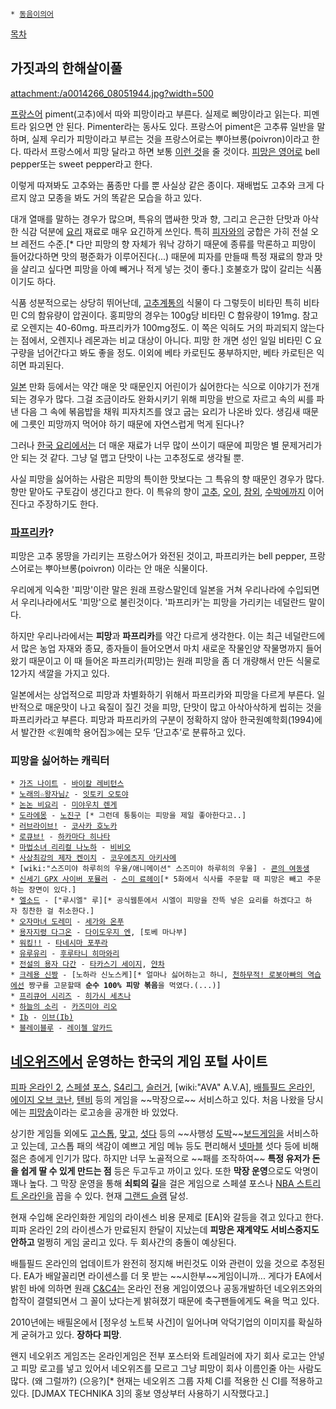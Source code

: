  * [[동음이의어]]

[[목차]]
== 가짓과의 한해살이풀 ==
attachment:/a0014266_08051944.jpg?width=500

[[프랑스어]] piment(고추)에서 따와 피망이라고 부른다. 실제로 삐망이라고 읽는다. 피멘트라 읽으면 안 된다. Pimenter라는 동사도 있다. 프랑스어 piment은 고추류 일반을 말하며, 실제 우리가 피망이라고 부르는 것을 프랑스어로는 뿌아브롱(poivron)이라고 한다. 따라서 프랑스에서 피망 달라고 하면 보통 [http://www.google.com/search?q=piment&oe=utf-8&rls=Palemoon:en-US:unofficial&client=firefox-a&um=1&ie=UTF-8&tbm=isch&source=og&sa=N&hl=en&tab=wi&biw=1059&bih=863 이런 것]을 줄 것이다. [http://englishsamsam.tistory.com/entry/%ED%94%BC%EB%A7%9D-%ED%8C%8C%ED%94%84%EB%A6%AC%EC%B9%B4%EB%A5%BC-%EC%98%81%EC%96%B4%EB%A1%9C 피망은 영어로] bell pepper또는 sweet pepper라고 한다.

이렇게 따져봐도 고추와는 품종만 다를 뿐 사실상 같은 종이다. 재배법도 고추와 크게 다르지 않고 모종을 봐도 거의 똑같은 모습을 하고 있다.


대개 열매를 말하는 경우가 많으며, 특유의 맵싸한 맛과 향, 그리고 은근한 단맛과 아삭한 식감 덕분에 [[요리]] 재료로 매우 요긴하게 쓰인다. 특히 [[피자]]와의 궁합은 가히 전설 오브 레전드 수준.[* 다만 피망의 향 자체가 워낙 강하기 때문에 종류를 막론하고 피망이 들어갔다하면 맛의 평준화가 이루어진다(...) 때문에 피자를 만들때 특정 재료의 향과 맛을 살리고 싶다면 피망을 아예 빼거나 적게 넣는 것이 좋다.] 호불호가 많이 갈리는 식품이기도 하다.

식품 성분적으로는 상당히 뛰어난데, [[고추]]계통의 식물이 다 그렇듯이 비타민 특히 비타민 C의 함유량이 압권이다. 홍피망의 경우는 100g당 비타민 C 함유량이 191mg. 참고로 오렌지는 40-60mg. 파프리카가 100mg정도. 이 쪽은 익혀도 거의 파괴되지 않는다는 점에서, 오렌지나 레몬과는 비교 대상이 아니다. 피망 한 개면 성인 일일 비타민 C 요구량을 넘어간다고 봐도 좋을 정도. 이외에 베타 카로틴도 풍부하지만, 베타 카로틴은 익히면 파괴된다. 

[[일본]] 만화 등에서는 약간 매운 맛 때문인지 어린이가 싫어한다는 식으로 이야기가 전개되는 경우가 많다. 그걸 조금이라도 완화시키기 위해 피망을 반으로 자르고 속의 씨를 파낸 다음 그 속에 볶음밥을 채워 피자치즈를 얹고 굽는 요리가 나온바 있다. 생김새 때문에 그릇인 피망까지 먹어야 하기 때문에 자연스럽게 먹게 된다나? 

그러나 [[한국 요리]]에서는 더 매운 재료가 너무 많이 쓰이기 때문에 피망은 별 문제거리가 안 되는 것 같다. 그냥 덜 맵고 단맛이 나는 고추정도로 생각될 뿐.

사실 피망을 싫어하는 사람은 피망의 특이한 맛보다는 그 특유의 향 때문인 경우가 많다. 향만 맡아도 구토감이 생긴다고 한다. 이 특유의 향이 [[고추]], [[오이]], [[참외]], [[수박]]에까지 이어진다고 주장하기도 한다. 

=== [[파프리카]]? ===
피망은 고추 몽땅을 가리키는 프랑스어가 와전된 것이고, 파프리카는 bell pepper, 프랑스어로는 뿌아브롱(poivron) 이라는 안 매운 식물이다.

우리에게 익숙한 '피망'이란 말은 원래 프랑스말인데 일본을 거쳐 우리나라에 수입되면서 우리나라에서도 '피망'으로 불린것이다. '파프리카'는 피망을 가리키는 네덜란드 말이다. 

하지만 우리나라에서는 '''피망'''과 '''파프리카'''를 약간 다르게 생각한다.
이는 최근 네덜란드에서 많은 농업 자재와 종묘, 종자들이 들어오면서 마치 새로운 작물인양 작물명까지 들어왔기 때문이고 이 때 들어온 파프리카(피망)는 원래 피망을 좀 더 개량해서 만든 식물로 12가지 색깔을 가지고 있다.

일본에서는 상업적으로 피망과 차별화하기 위해서 파프리카와 피망을 다르게 부른다. 일반적으로 매운맛이 나고 육질이 질긴 것을 피망, 단맛이 많고 아삭아삭하게 씹히는 것을 파프리카라고 부른다. 피망과 파프리카의 구분이 정확하지 않아 한국원예학회(1994)에서 발간한 ≪원예학 용어집≫에는 모두 ‘단고추’로 분류하고 있다.


=== 피망을 싫어하는 캐릭터 ===
 * [[가즈 나이트]] - [[바이칼 레비턴스]]
 * [[노래의☆왕자님♪]] - [[잇토키 오토야]]
 * [[논논 비요리]] - [[미야우치 렌게]]
 * [[도라에몽]] - [[노진구]] [* 그런데 퉁퉁이는 피망을 제일 좋아한다고..]
 * [[러브라이브!]] - [[코사카 호노카]]
 * [[로큐브!]] - [[하카마다 히나타]]
 * [[마법소녀 리리컬 나노하]] - [[비비오]]
 * [[사상최강의 제자 켄이치]] - [[코우에츠지 아키사메]]
 * [wiki:"스즈미야 하루히의 우울/애니메이션" 스즈미야 하루히의 우울] - [[쿈의 여동생]]
 * [[신세기 GPX 사이버 포뮬러]] - [[스미 료헤이]][* 5화에서 식사를 주문할 때 피망은 빼고 주문하는 장면이 있다.]
 * [[엘소드]] - ["루시엘" 루][* 공식웹툰에서 시엘이 피망을 잔뜩 넣은 요리를 하겠다고 하자 칭찬한 걸 취소한다.]
 * [[오자마녀 도레미]] - [[세가와 온푸]]
 * [[용자지령 다그온]] - [[다이도우지 엔]], [토베 마나부]
 * [[워킹!!]] - [[타네시마 포푸라]]
 * [[유루유리]] - [[후루타니 히마와리]]
 * [[전설의 용자 다간]] - [[타카스기 세이지]], [[얀차]]
 * [[크레용 신짱]] - [노하라 신노스케][* 얼마나 싫어하는고 하니, [[천하무적! 로봇아빠의 역습]]에선 짱구를 고문할때 '''순수 100% 피망 볶음'''을 먹였다.(...)]
 * [[프리큐어 시리즈]] - [[히가시 세츠나]]
 * [[하늘의 소리]] - [[카즈미야 리오]]
 * [[Ib]] - [[이브(Ib)]]
 * [[블레이블루]] - [[레이첼 알카드]]
== [[네오위즈]]에서 운영하는 한국의 게임 포털 사이트 ==
[[피파 온라인 2]], [[스페셜 포스]], [[S4리그]], [[슬러거]], [wiki:"AVA" A.V.A], [[배틀필드 온라인]], [[에이지 오브 코난]], [[텐비]] 등의 게임을 ~~막장으로~~ 서비스하고 있다. 처음 나왔을 당시에는 [http://pann.nate.com/talk/301333?page=5 피망송]이라는 로고송을 공개한 바 있었다.

상기한 게임들 외에도 [[고스톱]], [[맞고]], [[섯다]] 등의 ~~사행성 [[도박]]~~[[보드게임]]을 서비스하고 있는데, 고스톱 패의 색감이 예쁘고 게임 메뉴 등도 편리해서 [[넷마블]] 섯다 등에 비해 젊은 층에게 인기가 많다. 하지만 너무 노골적으로 ~~패를 조작하여~~ '''특정 유저가 돈을 쉽게 딸 수 있게 만드는 점''' 등은 두고두고 까이고 있다. 또한 '''막장 운영'''으로도 악명이 꽤나 높다. 그 막장 운영을 통해 '''쇠퇴의 길'''을 걸은 게임으로 스페셜 포스나 [[NBA 스트리트 온라인]]을 꼽을 수 있다. 현재 [[그랜드 슬램]] 달성.

현재 수입해 온라인화한 게임의 라이센스 비용 문제로 [EA]와 갈등을 겪고 있다고 한다. 피파 온라인 2의 라이센스가 만료된지 한달이 지났는데 '''피망은 재계약도 서비스중지도 안하고''' 멀쩡히 게임 굴리고 있다. 두 회사간의 충돌이 예상된다.

배틀필드 온라인의 업데이트가 완전히 정지해 버린것도 이와 관련이 있을 것으로 추정된다. EA가 배알꼴리면 라이센스를 더 못 받는 ~~시한부~~게임이니까... 게다가 EA에서 밝힌 바에 의하면 원래 [[C&C4]]는 온라인 전용 게임이였으나 공동개발하던 네오위즈와의 합작이 결렬되면서 그 꼴이 났다는게 밝혀졌기 때문에 축구팬들에게도 욕을 먹고 있다.

2010년에는 배필온에서 [정우성 노트북 사건]이 일어나며 악덕기업의 이미지를 확실하게 굳혀가고 있다. '''장하다 피망'''.

왠지 네오위즈 게임즈는 온라인게임은 전부 포스터와 트레일러에 자기 회사 로고는 안넣고 피망 로고를 넣고 있어서 네오위즈를 모르고 그냥 피망이 회사 이름인줄 아는 사람도 많다. (왜 그럴까?) (으응?)[* 현재는 네오위즈 그룹 자체 CI를 적용한 신 CI를 적용하고 있다. [DJMAX TECHNIKA 3]의 홍보 영상부터 사용하기 시작했다고.]
